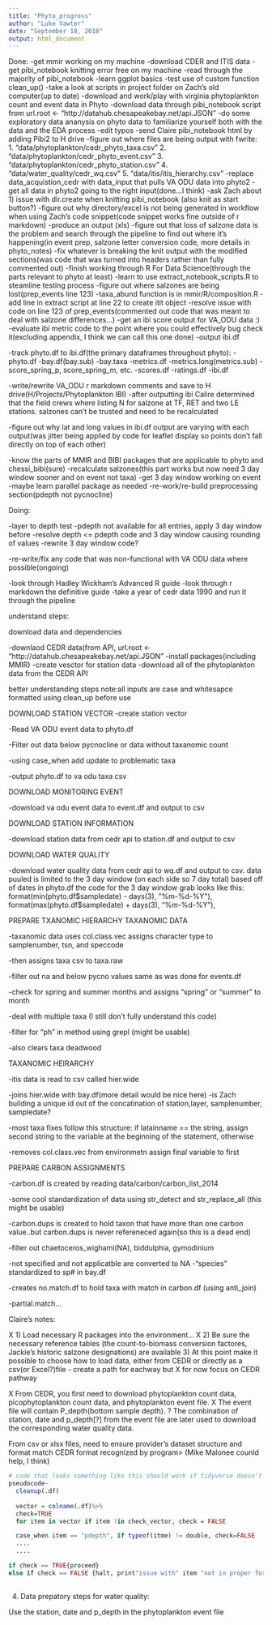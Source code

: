 ```yaml
---
title: "Phyto_progress"
author: "Luke Vawter"
date: "September 18, 2018"
output: html_document
---
```


Done: 
-get mmir working on my machine
-download CDER and ITIS data
-get pibi_notebook knitting error free on my machine
-read through the majority of pibi_notebook
-learn ggplot basics
-test use of custom function clean_up()
-take a look at scripts in project folder on Zach's old computer(up to date)
-download and work/play with virginia phytoplankton count and event data in Phyto
-download data through pibi_notebook script from url.root <- "http://datahub.chesapeakebay.net/api.JSON"
-do some exploratory data ananysis on phyto data to familiarize yourself both with the data and the EDA process
-edit typos
-send Claire pibi_notebook html by adding Pibi2 to H drive
-figure out where files are being output with fwrite: 
  1. "data/phytoplankton/cedr_phyto_taxa.csv"
  2. "data/phytoplankton/cedr_phyto_event.csv"
  3. "data/phytoplankton/cedr_phyto_station.csv"
  4. "data/water_quality/cedr_wq.csv"
  5. "data/itis/itis_hierarchy.csv"
-replace data_acquistion_cedr with data_input that pulls VA ODU data into phyto2
-get all data in phyto2 going to the right input(done...I think)
-ask Zach about 1) issue with dir.create when knitting pibi_notebook (also knit as start button?)
-figure out why directory/excel is not being generated in workflow when using Zach's code snippet(code snippet works fine outside of r markdown)
-produce an output (xls)
-figure out that loss of salzone data is the problem and search through the pipeline to find out where it's happening(in event prep, salzone letter conversion code, more details in phyto_notes)
-fix whatever is breaking the knit output with the modified sections(was code that was turned into headers rather than fully commented out)
-finish working through R For Data Science(through the parts relevant to phyto at least)
-learn to use extract_notebook_scripts.R to steamline testing process
-figure out where salzones are being lost(prep_events line 123)
-taxa_abund function is in mmir/R/composition.R
-add line in extract script at line 22 to create itit object
-resolve issue with code on line 123 of prep_events(commented out code that was meant to deal with salzone differences...)
-get an ibi score output for VA_ODU data :)
-evaluate ibi metric code to the point where you could effectively bug check it(excluding appendix, I think we can call this one done)
-output ibi.df

-track phyto.df to ibi.df(the primary dataframes throughout phyto):
   -phyto.df
   -bay.df(bay.sub)
   -bay.taxa
   -metrics.df
   -metrics.long(metrics.sub)
   -score_spring_p, score_spring_m, etc.
   -scores.df
   -ratings.df
   -ibi.df
   
-write/rewrite VA_ODU r markdown comments and save to H drive(H/Projects/Phytoplankton IBI)
-after outputting ibi Calire determined that the field crews where listing N for salzone at TF, RET and two LE stations. salzones can't be trusted and need to be recalculated

-figure out why lat and long values in ibi.df output are varying with each output(was jitter being applied by code for leaflet display so points don't fall directly on top of each other)

-know the parts of MMIR and BIBI packages that are applicable to phyto and chessi_bibi(sure)
-recalculate salzones(this part works but now need 3 day window sooner and on event not taxa)
-get 3 day window working on event
-maybe learn parallel package as needed
-re-work/re-build preprocessing section(pdepth not pycnocline)

Doing: 

-layer to depth test
-pdepth not available for all entries, apply 3 day window before
-resolve depth <= pdepth code and 3 day window  causing rounding of values
-rewrite 3 day window code?


-re-write/fix any code that was non-functional with VA ODU data where possible(ongoing)

-look through Hadley Wickham's Advanced R guide
-look through r markdown the definitive guide
-take a year of cedr data 1990 and run it through the pipeline





understand steps:

download data and dependencies

-downlaod CEDR data(from API, url.root <- "http://datahub.chesapeakebay.net/api.JSON"
-install packages(including MMIR)
-create vesctor for station data
-download all of the phytoplankton data from the CEDR API


better understanding steps
note:all inputs are case and whitesapce formatted using clean_up before use

DOWNLOAD STATION VECTOR
-create station vector

-Read VA ODU event data to phyto.df

-Filter out data below pycnocline 
or data without taxanomic count	

-using case_when add update to
problematic taxa

-output phyto.df to va odu taxa csv

DOWNLOAD MONITORING EVENT

-download va odu event data to event.df 
and output to csv 

DOWNLOAD STATION INFORMATION

-download station data from cedr api
to station.df and output to csv

DOWNLOAD WATER QUALITY

-download water quality data from cedr 
api to wq.df and output to csv.
data puuled is limited to the 3 day window 
(on each side so 7 day total) based 
off of dates in phyto.df
the code for the 3 day window grab looks like this:
format(min(phyto.df$sampledate) - days(3), "%m-%d-%Y"),
format(max(phyto.df$sampledate) + days(3), "%m-%d-%Y"), 

PREPARE TXANOMIC HIERARCHY
TAXANOMIC DATA

-taxanomic data uses col.class.vec assigns character type 
to samplenumber, tsn, and speccode

-then assigns taxa csv to taxa.raw

-filter out na and below pycno values
same as was done for events.df

-check for spring and summer months and assigns 
"spring" or "summer" to month

-deal with multiple taxa (I still
don't fully understand this code)

-filter for "ph" in method using grepl
(might be usable)

-also clears taxa deadwood

TAXANOMIC HEIRARCHY

-itis data is read to csv
called hier.wide

-joins hier.wide with bay.df(more 
detail would be nice here)
-is Zach building a unique id out
of the concatination of station,layer, 
samplenumber, sampledate?

-most taxa fixes follow this structure:
if latainname == the string, assign 
second string to the variable at the 
beginning of the statement, otherwise

-removes col.class.vec from environmetn
assign final variable to first

PREPARE CARBON ASSIGNMENTS

-carbon.df is created by reading 
data/carbon/carbon_list_2014

-some cool standardization of data
using str_detect and str_replace_all
(this might be usable)

-carbon.dups is created to hold
taxon that have more than one carbon
value..but carbon.dups is never refereneced 
again(so this is a dead end)

-filter out chaetoceros_wighami(NA),
biddulphia, gymodinium

-not specified and not applicatble are 
converted to NA
-"species" standardized to sp# in bay.df

-creates no.match.df to hold taxa with
 match in carbon.df (using anti_join)
 
 -partial.match...


Claire's notes:

X 1) Load necessary R packages into the environment...
X 2) Be sure the necessary reference tables (the count-to-biomass conversion factores, Jackie's historic salzone designations) are available
3) At this point make it possible to choose how to load data, either from CEDR or directly as a csv(or Excel?)file - create a path for eachway but X for now focus on CEDR pathway

X From CEDR, you first need to download phytoplankton count data, picophytoplankton count data, and phytoplankton event file.
X The event file will contain P_depth(bottom sample depth). 
? The combination of station, date and p_depth[?] from the event file are later used to download the corresponding water quality data.

From csv or xlsx files, need to ensure provider's dataset structure and format match CEDR format recognized by program> (Mike Malonee counld help, I think)
```r
# code that looks something like this should work if tidyverse doesn't have a better alternative
pseudocode~
  cleanup(.df)
  
  vector = colname(.df)%>%
  check=TRUE
  for item in vector if item !in check_vector, check = FALSE 

  case_when item == "pdepth", if typeof(itme) != double, check=FALSE
  .... 
  ....

if check == TRUE{proceed}
else if check == FALSE {halt, print"issue with" item "not in proper format"}
  

```

4) Data prepatory steps for water quality:

Use the station, date and p_depth in the phytoplankton event file